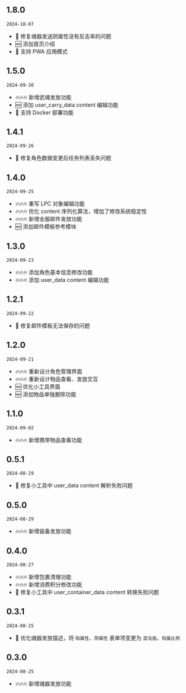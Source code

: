 ## 1.8.0

`2024-10-07`

- 🐞 修复魂器发送阴属性没有反击率的问题
- 🆕 添加首页介绍
- 🐳 支持 PWA 应用模式

## 1.5.0

`2024-09-30`

- 🔥🔥🔥 新增武魂发放功能
- 🆕 添加 user_carry_data content 编辑功能
- 🐳 支持 Docker 部署功能

## 1.4.1

`2024-09-26`

- 🐞 修复角色数据变更后任务列表丢失问题

## 1.4.0

`2024-09-25`

- 🔥🔥🔥 重写 LPC 对象编辑功能
- 🔥🔥🔥 优化 content 序列化算法，增加了修改系统稳定性
- 🔥🔥🔥 新增全服邮件发放功能
- 🆕 添加邮件模板参考模块

## 1.3.0

`2024-09-23`

- 🔥🔥🔥 添加角色基本信息修改功能
- 🔥🔥🔥 添加 user_data content 编辑功能

## 1.2.1

`2024-09-22`

- 🐞 修复邮件模板无法保存的问题

## 1.2.0

`2024-09-21`

- 🔥🔥🔥 重新设计角色管理界面
- 🔥🔥🔥 重新设计物品查看、发放交互
- 🆕 优化小工具界面
- 🆕 添加物品单独删除功能

## 1.1.0

`2024-09-02`

- 🔥🔥🔥 新增携带物品查看功能

## 0.5.1

`2024-08-29`

- 🐞 修复小工具中 user_data content 解析失败问题

## 0.5.0

`2024-08-29`

- 🔥🔥🔥 新增装备发放功能

## 0.4.0

`2024-08-27`

- 🔥🔥🔥 新增包裹清理功能
- 🔥🔥🔥 新增消费积分修改功能
- 🐞 修复小工具中 user_container_data content 转换失败问题

## 0.3.1

`2024-08-25`

- 💄 优化魂器发放描述，将 `阳属性`、`阴属性` 表单项变更为 `混沌值`、`阳属比例`

## 0.3.0

`2024-08-25`

- 🔥🔥🔥 新增魂器发放功能
